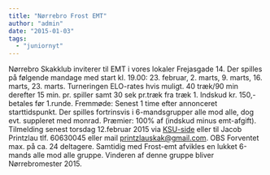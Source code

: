 ```yaml
---
title: "Nørrebro Frost EMT"
author: "admin"
date: "2015-01-03"
tags: 
  - "juniornyt"
---
```


Nørrebro Skakklub inviterer til EMT i vores lokaler Frejasgade 14. Der spilles på følgende mandage med start kl. 19.00: 23. februar, 2. marts, 9. marts, 16. marts, 23. marts. Turneringen ELO-rates hvis muligt. 40 træk/90 min derefter 15 min. pr. spiller samt 30 sek pr.træk fra træk 1. Indskud kr. 150,- betales før 1.runde. Fremmøde: Senest 1 time efter annonceret starttidspunkt. Der spilles fortrinsvis i 6-mandsgrupper alle mod alle, dog evt. suppleret med monrad. Præmier: 100% af (indskud minus emt-afgift). Tilmelding senest torsdag 12.februar 2015 via [KSU-side](http://ksu.dk/kalender/dotnet/viskalender.aspx?id=1445) eller til Jacob Printzlau tlf. 60630045 eller mail printzlauskak@gmail.com. OBS Forventet max. på ca. 24 deltagere. Samtidig med Frost-emt afvikles en lukket 6-mands alle mod alle gruppe. Vinderen af denne gruppe bliver Nørrebromester 2015.
